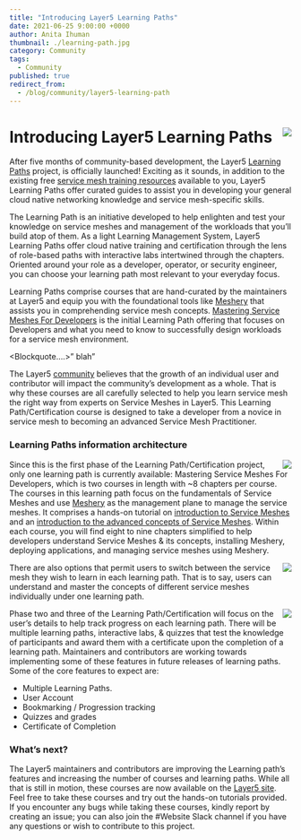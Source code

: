```yaml
---
title: "Introducing Layer5 Learning Paths"
date: 2021-06-25 9:00:00 +0000
author: Anita Ihuman
thumbnail: ./learning-path.jpg
category: Community
tags:
  - Community
published: true
redirect_from:
  - /blog/community/layer5-learning-path
---
```





<BlogWrapper>

 <img style="max-height:155px; display: inline; position: relative; float: right; margin-left:0.25rem;" src={LearningPath} />
 <h1>Introducing Layer5 Learning Paths</h1>
<p>
After five months of community-based development, the Layer5 <a href="https://layer5.io/learn/learning-paths">Learning Paths</a> project, is officially launched! Exciting as it sounds, in addition to the existing free <a href=” https://layer5.io/learn”>service mesh training resources</a> available to you, Layer5 Learning Paths offer curated guides to assist you in developing your general cloud native networking knowledge and service mesh-specific skills. 
</p>
<p>
The Learning Path is an initiative developed to help enlighten and test your knowledge on service meshes and management of the workloads that you’ll build atop of them. As a light Learning Management System, Layer5 Learning Paths offer cloud native training and certification through the lens of role-based paths with interactive labs intertwined through the chapters. Oriented around your role as a developer, operator, or security engineer, you can choose your learning path most relevant to your everyday focus.
</p>
<p>
Learning Paths comprise courses that are hand-curated by the maintainers at Layer5 and equip you with the foundational tools like <a href=”https://meshery.io/”>Meshery</a> that assists you in comprehending service mesh concepts. <a href=”https://layer5.io/learn/learning-paths/mastering-service-meshes-for-developers”>Mastering Service Meshes For Developers</a> is the initial Learning Path offering that focuses on Developers and what you need to know to successfully design workloads for a service mesh environment. 
</p>

<Blockquote….>” blah”</Blockquote>

<p>
  The Layer5 <a href="https://layer5.io/community">community</a> believes that
  the growth of an individual user and contributor will impact the community’s
  development as a whole. That is why these courses are all carefully selected
  to help you learn service mesh the right way from experts on Service Meshes in
  Layer5. This Learning Path/Certification course is designed to take a
  developer from a novice in service mesh to becoming an advanced Service Mesh
  Practitioner.
</p>

 <h3> 
  Learning Paths information architecture
</h3>
 <img style="max-height:155px; display: inline; position: relative; float: right; margin-left:0.25rem;" src={Architecture} />
<p>
  Since this is the first phase of the Learning Path/Certification project, only
  one learning path is currently available: Mastering Service Meshes For
  Developers, which is two courses in length with ~8 chapters per course. The
  courses in this learning path focus on the fundamentals of Service Meshes and
  use <a href="https://meshery.io/">Meshery</a> as the management plane to manage the service meshes. It comprises a hands-on tutorial on <a href="https://layer5.io/learn/learning-paths/mastering-service-meshes-for-developers/introduction-to-service-meshes">introduction to Service Meshes</a> and an <a href="https://layer5.io/learn/learning-paths/mastering-service-meshes-for-developers/advance-concepts-of-service-mesh"> introduction to the advanced concepts of Service Meshes</a>. Within each course, you will find
  eight to nine chapters simplified to help developers understand Service Meshes
  & its concepts, installing Meshery, deploying applications, and managing
  service meshes using Meshery.
</p>
 <img style="max-height:155px; display: inline; position: relative; float: right; margin-left:0.25rem;" src={BasicsofServiceMesh} />
<p>
  There are also options that permit users to switch between the service mesh
  they wish to learn in each learning path. That is to say, users can understand
  and master the concepts of different service meshes individually under one
  learning path.
</p>
<img style="max-height:155px; display: inline; position: relative; float: right; margin-left:0.25rem;" src={ServiceMesh} />

<p>
  Phase two and three of the Learning Path/Certification will focus on the
  user’s details to help track progress on each learning path. There will be
  multiple learning paths, interactive labs, & quizzes that test the knowledge
  of participants and award them with a certificate upon the completion of a
  learning path. Maintainers and contributors are working towards implementing
  some of these features in future releases of learning paths. Some of the core
  features to expect are:
</p>
<ul>
  <li>Multiple Learning Paths.</li>
  <li>User Account</li>
  <li>Bookmarking / Progression tracking</li>
  <li>Quizzes and grades</li>
  <li>Certificate of Completion</li>
</ul>

<h3>What’s next?</h3>
<p>
  The Layer5 maintainers and contributors are improving the Learning path’s
  features and increasing the number of courses and learning paths. While all
  that is still in motion, these courses are now available on the <a href="https://layer5.io/learn/learning-paths">Layer5 site</a>.
  Feel free to take these courses and try out the hands-on tutorials provided.
  If you encounter any bugs while taking these courses, kindly report by
  creating an issue; you can also join the <Link to="https://layer5io.slack.com/archives/C015QJKUMPU">#Website</Link> Slack channel if you have
  any questions or wish to contribute to this project.
</p>
</BlogWrapper>
